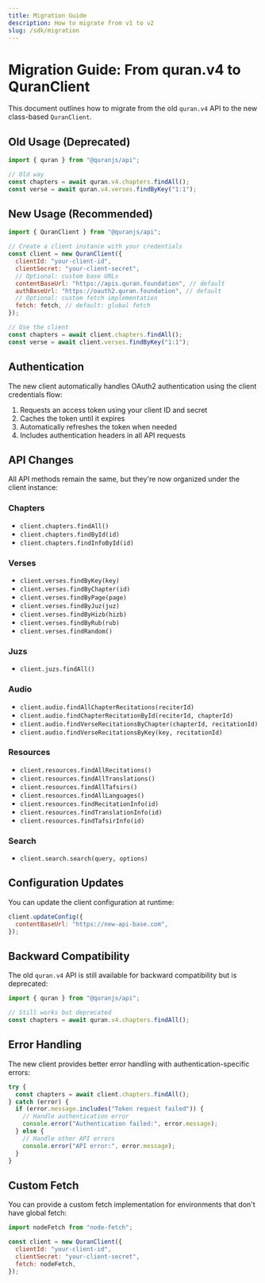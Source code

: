 ```yaml
---
title: Migration Guide
description: How to migrate from v1 to v2
slug: /sdk/migration
---
```


# Migration Guide: From quran.v4 to QuranClient

This document outlines how to migrate from the old `quran.v4` API to the new class-based `QuranClient`.

## Old Usage (Deprecated)

```javascript
import { quran } from "@quranjs/api";

// Old way
const chapters = await quran.v4.chapters.findAll();
const verse = await quran.v4.verses.findByKey("1:1");
```

## New Usage (Recommended)

```javascript
import { QuranClient } from "@quranjs/api";

// Create a client instance with your credentials
const client = new QuranClient({
  clientId: "your-client-id",
  clientSecret: "your-client-secret",
  // Optional: custom base URLs
  contentBaseUrl: "https://apis.quran.foundation", // default
  authBaseUrl: "https://oauth2.quran.foundation", // default
  // Optional: custom fetch implementation
  fetch: fetch, // default: global fetch
});

// Use the client
const chapters = await client.chapters.findAll();
const verse = await client.verses.findByKey("1:1");
```

## Authentication

The new client automatically handles OAuth2 authentication using the client credentials flow:

1. Requests an access token using your client ID and secret
2. Caches the token until it expires
3. Automatically refreshes the token when needed
4. Includes authentication headers in all API requests

## API Changes

All API methods remain the same, but they're now organized under the client instance:

### Chapters

- `client.chapters.findAll()`
- `client.chapters.findById(id)`
- `client.chapters.findInfoById(id)`

### Verses

- `client.verses.findByKey(key)`
- `client.verses.findByChapter(id)`
- `client.verses.findByPage(page)`
- `client.verses.findByJuz(juz)`
- `client.verses.findByHizb(hizb)`
- `client.verses.findByRub(rub)`
- `client.verses.findRandom()`

### Juzs

- `client.juzs.findAll()`

### Audio

- `client.audio.findAllChapterRecitations(reciterId)`
- `client.audio.findChapterRecitationById(reciterId, chapterId)`
- `client.audio.findVerseRecitationsByChapter(chapterId, recitationId)`
- `client.audio.findVerseRecitationsByKey(key, recitationId)`

### Resources

- `client.resources.findAllRecitations()`
- `client.resources.findAllTranslations()`
- `client.resources.findAllTafsirs()`
- `client.resources.findAllLanguages()`
- `client.resources.findRecitationInfo(id)`
- `client.resources.findTranslationInfo(id)`
- `client.resources.findTafsirInfo(id)`

### Search

- `client.search.search(query, options)`

## Configuration Updates

You can update the client configuration at runtime:

```javascript
client.updateConfig({
  contentBaseUrl: "https://new-api-base.com",
});
```

## Backward Compatibility

The old `quran.v4` API is still available for backward compatibility but is deprecated:

```javascript
import { quran } from "@quranjs/api";

// Still works but deprecated
const chapters = await quran.v4.chapters.findAll();
```

## Error Handling

The new client provides better error handling with authentication-specific errors:

```javascript
try {
  const chapters = await client.chapters.findAll();
} catch (error) {
  if (error.message.includes("Token request failed")) {
    // Handle authentication error
    console.error("Authentication failed:", error.message);
  } else {
    // Handle other API errors
    console.error("API error:", error.message);
  }
}
```

## Custom Fetch

You can provide a custom fetch implementation for environments that don't have global fetch:

```javascript
import nodeFetch from "node-fetch";

const client = new QuranClient({
  clientId: "your-client-id",
  clientSecret: "your-client-secret",
  fetch: nodeFetch,
});
```
